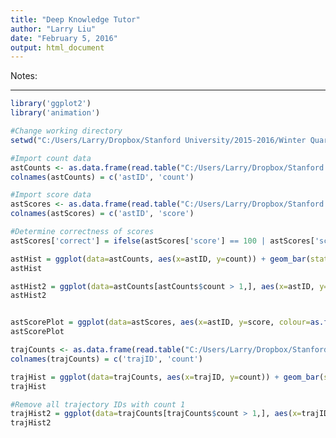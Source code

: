 ```yaml
---
title: "Deep Knowledge Tutor"
author: "Larry Liu"
date: "February 5, 2016"
output: html_document
---
```


Notes:

---


```r
library('ggplot2')
library('animation')

#Change working directory
setwd("C:/Users/Larry/Dropbox/Stanford University/2015-2016/Winter Quarter/CS191W/deepcode")

```
```r
#Import count data
astCounts <- as.data.frame(read.table("C:/Users/Larry/Dropbox/Stanford University/2015-2016/Winter Quarter/CS191W/hoc1-9_new/hoc2/asts/counts.txt", sep="\t", header=FALSE))
colnames(astCounts) = c('astID', 'count')

#Import score data
astScores <- as.data.frame(read.table("C:/Users/Larry/Dropbox/Stanford University/2015-2016/Winter Quarter/CS191W/hoc1-9_new/hoc2/asts/unitTestResults.txt", sep="\t", header=FALSE))
colnames(astScores) = c('astID', 'score')

#Determine correctness of scores
astScores['correct'] = ifelse(astScores['score'] == 100 | astScores['score'] == 20, 1, 0)

astHist = ggplot(data=astCounts, aes(x=astID, y=count)) + geom_bar(stat='identity') + labs(title="AST frequency", x="AST ID", y="Frequency") + scale_y_log10() + scale_x_continuous()
astHist

astHist2 = ggplot(data=astCounts[astCounts$count > 1,], aes(x=astID, y=count)) + geom_bar(stat='identity') + labs(title="AST frequency", x="AST ID", y="Frequency") + scale_y_log10() + scale_x_continuous()
astHist2


astScorePlot = ggplot(data=astScores, aes(x=astID, y=score, colour=as.factor(correct))) + geom_point() + labs(title="AST Scores", x="AST ID", y="Score") + scale_y_continuous(breaks=seq(0,100,10), limits=c(0,100)) + scale_x_continuous() + scale_color_manual(values=c("red", "green"))
astScorePlot

```
```r
trajCounts <- as.data.frame(read.table("C:/Users/Larry/Dropbox/Stanford University/2015-2016/Winter Quarter/CS191W/hoc1-9_new/hoc2/trajectories/counts.txt", sep="\t", header=FALSE))
colnames(trajCounts) = c('trajID', 'count')

trajHist = ggplot(data=trajCounts, aes(x=trajID, y=count)) + geom_bar(stat='identity') + labs(title="Trajectory frequency", x="Trajectory ID", y="Frequency") + scale_y_log10() + scale_x_continuous()
trajHist

#Remove all trajectory IDs with count 1
trajHist2 = ggplot(data=trajCounts[trajCounts$count > 1,], aes(x=trajID, y=count)) + geom_bar(stat='identity') + labs(title="Trajectory frequency", x="Trajectory ID", y="Frequency") + scale_y_log10() + scale_x_continuous()
trajHist2 

```
